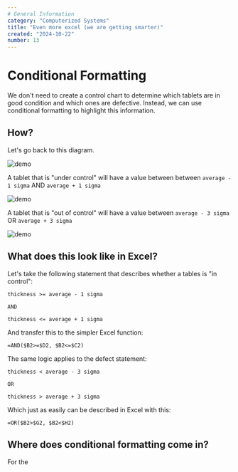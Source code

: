 ```yaml
---
# General Information
category: "Computerized Systems"
title: "Even more excel (we are getting smarter)"
created: "2024-10-22"
number: 13
---
```


# Conditional Formatting

We don't need to create a control chart to determine which tablets are in good condition and which ones are defective. Instead, we can use conditional formatting to highlight this information.

## How?

Let's go back to this diagram.

![demo](./assets/1.png)

A tablet that is "under control" will have a value between between `average - 1 sigma` AND `average + 1 sigma`

![demo](./assets/2.png)

A tablet that is "out of control" will have a value between `average - 3 sigma` OR `average + 3 sigma`

![demo](./assets/3.png)

## What does this look like in Excel?

Let's take the following statement that describes whether a tables is "in control":

```text
thickness >= average - 1 sigma

AND

thickness <= average + 1 sigma
```

And transfer this to the simpler Excel function:

```excel
=AND($B2>=$D2, $B2<=$C2)
```

The same logic applies to the defect statement:

```text
thickness < average - 3 sigma

OR

thickness > average + 3 sigma
```

Which just as easily can be described in Excel with this:

```excel
=OR($B2>$G2, $B2<$H2)
```

## Where does conditional formatting come in?

For the
